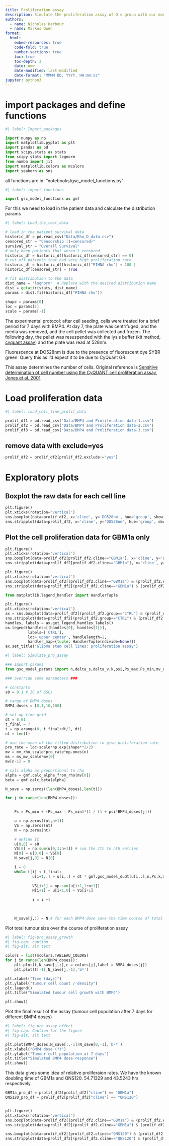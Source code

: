 ```yaml
---
title: Proliferation assay
description: Simulate the proliferation assay of Q's group with our model
authors:
  - name: Nicholas Harbour
  - name: Markus Owen
format: 
  html:
    embed-resources: true
    code-fold: true
    number-sections: true
    toc: true
    toc-depth: 3
    date: now
    date-modified: last-modified
    date-format: "MMMM DD, YYYY, HH:mm:ss"
jupyter: python3
---
```


# import packages and define functions

```python
#| label: Import_packages

import numpy as np
import matplotlib.pyplot as plt
import pandas as pd
import scipy.stats as stats
from scipy.stats import lognorm
from numba import jit
import matplotlib.colors as mcolors
import seaborn as sns
```

all functions are in: "notebooks/gsc_model_functions.py"

```python
#| label: import_functions

import gsc_model_functions as gmf
```

For this we need to load in the patient data and calculate the distribution params
```python
#| label: Load_the_real_data

# load in the patient survival data
historic_df = pd.read_csv("Data/Rho_D_data.csv")
censored_str = "Censorship (1=censored)"
survival_str = "Overall Survival"
# only keep patients that weren't censored
historic_df = historic_df[historic_df[censored_str] == 0]
# cut off patients that had very high proliferation rate
historic_df = historic_df[historic_df["PIHNA rho"] < 100 ] 
historic_df[censored_str] = True

# fit distribution to the data
dist_name = 'lognorm'  # Replace with the desired distribution name
dist = getattr(stats, dist_name)
params = dist.fit(historic_df["PIHNA rho"])
    
shape = params[0]
loc = params[1]
scale = params[-1]
```

The experimental protocol: after cell seeding, cells were treated for a brief period for 7 days with BMP4. At day 7, the plate was centrifuged, and the media was removed, and the cell pellet was collected and frozen. The following day, the pellet was resuspended with the lysis buffer (kit method, [cyquant assay](https://www.thermofisher.com/order/catalog/product/C7026)) and the plate was read at 528nm.

Fluorescence at DO528nm is due to the presence of fluorescent dye SYBR green. Query this as I'd expect it to be due to CyQuant GR. 

This assay determines the number of cells. Original reference is [Sensitive determination of cell number using the CyQUANT cell proliferation assay, Jones et al, 2001](https://doi.org/10.1016/s0022-1759(01)00404-5)

# Load proliferation data

```python
#| label: load_cell_line_prolif_data

prolif_df1 = pd.read_csv("Data/BMP4 and Proliferation data-1.csv")
prolif_df2 = pd.read_csv("Data/BMP4 and Proliferation data-2.csv")
prolif_df3 = pd.read_csv("Data/BMP4 and Proliferation data-3.csv")

```

## remove data with exclude=yes
```python
prolif_df2 = prolif_df2[prolif_df2.exclude!="yes"]
```

# Exploratory plots

## Boxplot the raw data for each cell line

```python
plt.figure()
plt.xticks(rotation='vertical')
sns.boxplot(data=prolif_df2, x='cline', y='DO528nm', hue='group', showfliers=False, boxprops={'alpha': 0.4})
sns.stripplot(data=prolif_df2, x='cline', y='DO528nm', hue='group', dodge=True, alpha=0.6)

```

## Plot the cell proliferation data for GBM1a only

```python
plt.figure()
plt.xticks(rotation='vertical')
sns.boxplot(data=prolif_df2[prolif_df2.cline=="GBM1a"], x='cline', y='DO528nm', hue='group', showfliers=False, boxprops={'alpha': 0.4})
sns.stripplot(data=prolif_df2[prolif_df2.cline=="GBM1a"], x='cline', y='DO528nm', hue='group', dodge=True)

```

```python
plt.figure()
plt.xticks(rotation='vertical')
sns.boxplot(data=prolif_df2[(prolif_df2.cline=="GBM1a") & (prolif_df2.exclude!="yes")], x='cline', y='DO528nm', hue='group', boxprops={'alpha': 0.4})
sns.stripplot(data=prolif_df2[(prolif_df2.cline=="GBM1a") & (prolif_df2.exclude!="yes")], x='cline', y='DO528nm', hue='group', dodge=True)

```

```python
from matplotlib.legend_handler import HandlerTuple

plt.figure()
plt.xticks(rotation='vertical')
ax = sns.boxplot(data=prolif_df2[(prolif_df2.group=="CTRL") & (prolif_df2.exclude!="yes")], x='cline', y='DO528nm', hue='group', boxprops={'alpha': 0.4})
sns.stripplot(data=prolif_df2[(prolif_df2.group=="CTRL") & (prolif_df2.exclude!="yes")], x='cline', y='DO528nm', hue='group', dodge=True, ax=ax)
handles, labels = ax.get_legend_handles_labels()
ax.legend(handles=[(handles[0], handles[1])],
          labels=['CTRL'],
          loc='upper center', handlelength=2,
          handler_map={tuple: HandlerTuple(ndivide=None)})
ax.set_title("Glioma stem cell lines: proliferation assay")
```

```python
#| label: Simulate_pro_assay

### import params
from gsc_model_params import n,delta_s,delta_v,k,psi,Ps_max,Ps_min,mv_rho_scale,ms_mv_scale

### override some parameters ###

# constants
s0 = 0.1 # IC of GSCs

# range of BMP4 doses
BMP4_doses = [0,1,10,100]

# set up time grid
dt = 0.01
t_final = 7
t = np.arange(0, t_final+dt/2, dt)
nt = len(t)

# use the mean of the fitted distribution to give proliferation rate
pro_rate = loc+scale*np.exp(shape**2/2)
mv = mv_rho_scale*pro_rate*np.ones(n)
ms = ms_mv_scale*mv[0]
mv[n-1] = 0 

# calc alpha as proportional to rho
alpha = gmf.calc_alpha_from_rho(mv[0])
beta = gmf.calc_beta(alpha)

N_save = np.zeros((len(BMP4_doses),len(t)))

for j in range(len(BMP4_doses)):
    

    Ps = Ps_min + (Ps_max - Ps_min)*(1 / (1 + psi*BMP4_doses[j]))

    u = np.zeros((nt,n+1))
    VS = np.zeros(nt)
    N = np.zeros(nt)

    # define IC
    u[0,0] = s0
    VS[0] = np.sum(u[0,1:n+1]) # sum the 1th to nth entries
    N[0] = u[0,0] + VS[0]
    N_save[j,0] = N[0]

    i = 0
    while t[i] < t_final:
            u[i+1,:] = u[i,:] + dt * gmf.gsc_model_dudt(u[i,:],n,Ps,k,ms,mv,delta_s,delta_v)
                
            VS[i+1] = np.sum(u[i+1,1:n+1])
            N[i+1] = u[i+1,0] + VS[i+1]
                        
            i = i +1
        
        

    N_save[j,:] = N # for each BMP4 dose save the time course of total population       

```

Plot total tumour size over the course of proliferation assay

```python
#| label: fig-pro_assay_growth
#| fig-cap: caption
#| fig-alt: alt text

colors = list(mcolors.TABLEAU_COLORS)
for j in range(len(BMP4_doses)):
    plt.plot(t,N_save[j,:],c = colors[j],label = BMP4_doses[j])
    plt.plot(t[-1],N_save[j,-1],'b*')

plt.xlabel("Time (days)")
plt.ylabel("Tumour cell count / density")
plt.legend()
plt.title("Simulated tumour cell growth with BMP4")

plt.show()
```


Plot the final result of the assay (tumour cell population after 7 days for different BMP4 doses)
```python
#| label: fig-pro_assay_effect
#| fig-cap: Caption for the figure
#| fig-alt: alt text

plt.plot(BMP4_doses,N_save[:,-1]/N_save[0,-1],'b-*')
plt.xlabel("BMP4 dose (?)")
plt.ylabel("Tumour cell population at 7 days")
plt.title("Simulated BMP4 dose-response")
plt.show()

```


This data gives some idea of relative proliferaion rates.
We have the known doubling time of GBM1a and QNS120. 54.71329 and 43.5243 hrs respectively.


```python


GBM1a_pro_df = prolif_df2[prolif_df2["cline"] == "GBM1a"]
QNS120_pro_df = prolif_df2[prolif_df2["cline"] == "QNS120"]


plt.figure()
plt.xticks(rotation='vertical')
sns.boxplot(data=prolif_df2[(prolif_df2.cline=="GBM1a") & (prolif_df2.exclude!="yes")], x='cline', y='DO528nm', hue='group', boxprops={'alpha': 0.4})
sns.stripplot(data=prolif_df2[(prolif_df2.cline=="GBM1a") & (prolif_df2.exclude!="yes")], x='cline', y='DO528nm', hue='group', dodge=True)

sns.boxplot(data=prolif_df2[(prolif_df2.cline=="QNS120") & (prolif_df2.exclude!="yes")], x='cline', y='DO528nm', hue='group', boxprops={'alpha': 0.4})
sns.stripplot(data=prolif_df2[(prolif_df2.cline=="QNS120") & (prolif_df2.exclude!="yes")], x='cline', y='DO528nm', hue='group', dodge=True)

```